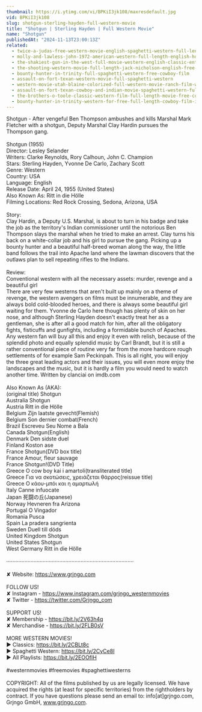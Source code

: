 ```yaml
---
thumbnail: https://i.ytimg.com/vi/BPKiI3jk108/maxresdefault.jpg
vid: BPKiI3jk108
slug: shotgun-sterling-hayden-full-western-movie
title: "Shotgun | Sterling Hayden | Full Western Movie"
name: "Shotgun"
publishedAt: "2024-11-13T23:00:13Z"
related:
  - twice-a-judas-free-western-movie-english-spaghetti-western-full-length
  - molly-and-lawless-john-1972-american-western-full-length-english-hd-free-full-moves
  - the-shakiest-gun-in-the-west-full-movie-western-english-classic-entire-film-full-free-movies
  - the-shooting-western-movie-full-length-jack-nicholson-english-free-full-westerns
  - bounty-hunter-in-trinity-full-spaghetti-western-free-cowboy-film
  - assault-on-fort-texan-western-movie-full-spaghetti-western
  - western-movie-utah-blaine-colorized-full-western-movie-ranch-film-wild-west
  - assault-on-fort-texan-cowboy-and-indian-movie-spaghetti-western-full-movie-western-movies
  - the-brothers-o-toole-classic-western-film-full-length-movie-free-cowboy-movie-wild-west
  - bounty-hunter-in-trinity-western-for-free-full-length-cowboy-film-italo-western
---
```


Shotgun - After vengeful Ben Thompson ambushes and kills Marshal Mark Fletcher with a shotgun, Deputy Marshal Clay Hardin pursues the Thompson gang.<br />
<br />
Shotgun (1955)<br />
Director: Lesley Selander<br />
Writers: Clarke Reynolds, Rory Calhoun, John C. Champion<br />
Stars: Sterling Hayden, Yvonne De Carlo, Zachary Scott<br />
Genre: Western<br />
Country: USA<br />
Language: English<br />
Release Date: April 24, 1955 (United States)<br />
Also Known As: Ritt in die Hölle<br />
Filming Locations: Red Rock Crossing, Sedona, Arizona, USA<br />
<br />
Story:<br />
Clay Hardin, a Deputy U.S. Marshal, is about to turn in his badge and take the job as the territory's Indian commissioner until the notorious Ben Thompson slays the marshal when he tried to make an arrest. Clay turns his back on a white-collar job and his girl to pursue the gang. Picking up a bounty hunter and a beautiful half-breed woman along the way, the little band follows the trail into Apache land where the lawman discovers that the outlaws plan to sell repeating rifles to the Indians.<br />
<br />
Review:<br />
Conventional western with all the necessary assets: murder, revenge and a beautiful girl<br />
There are very few westerns that aren't built up mainly on a theme of revenge, the western avengers on films must be innumerable, and they are always bold cold-blooded heroes, and there is always some beautiful girl waiting for them. Yvonne de Carlo here though has plenty of skin on her nose, and although Sterling Hayden doesn't exactly treat her as a gentleman, she is after all a good match for him, after all the obligatory fights, fisticuffs and gunfights, including a formidable bunch of Apaches. Any western fan will buy all this and enjoy it even with relish, because of the splendid photo and equally splendid music by Carl Brandt, but it is still a rather conventional piece of routine very far from the more hardcore rough settlements of for example Sam Peckinpah. This is all right, you will enjoy the three great leading actors and their issues, you will even more enjoy the landscapes and the music, but it is hardly a film you would need to watch another time. Written by clanciai on imdb.com<br />
<br />
Also Known As (AKA):<br />
(original title) Shotgun<br />
Australia Shotgun<br />
Austria Ritt in die Hölle<br />
Belgium Zijn laatste gevecht(Flemish)<br />
Belgium Son dernier combat(French)<br />
Brazil Escreveu Seu Nome a Bala<br />
Canada Shotgun(English)<br />
Denmark Den sidste duel<br />
Finland Koston ase<br />
France Shotgun(DVD box title)<br />
France Amour, fleur sauvage<br />
France Shotgun!(DVD Title)<br />
Greece O cow boy kai i amartoli(transliterated title)<br />
Greece Για να σκοτώσεις, χρειάζεται θάρρος(reissue title)<br />
Greece Ο κάου-μπόι και η αμαρτωλή<br />
Italy Canne infuocate<br />
Japan 死闘の丘(Japanese)<br />
Norway Hevneren fra Arizona<br />
Portugal O Vingador<br />
Romania Pusca<br />
Spain La pradera sangrienta<br />
Sweden Duell till döds<br />
United Kingdom Shotgun<br />
United States Shotgun<br />
West Germany Ritt in die Hölle<br />
<br />
····················································································<br />
<br />
✘ Website: https://www.grjngo.com<br />
<br />
FOLLOW US!<br />
✘ Instagram - https://www.instagram.com/grjngo_westernmovies<br />
✘ Twitter - https://twitter.com/Grjngo_com<br />
<br />
SUPPORT US!<br />
✘ Membership - https://bit.ly/2V63h4q<br />
✘ Merchandise - https://bit.ly/2FLB0sV<br />
<br />
MORE WESTERN MOVIES! <br />
► Classics: https://bit.ly/2CBLt8c <br />
► Spaghetti Western: https://bit.ly/2CyCe8I <br />
► All Playlists: https://bit.ly/2EOOfIH <br />
<br />
#westernmovies #freemovies #spaghettiwesterns<br />
<br />
COPYRIGHT: All of the films published by us are legally licensed. We have acquired the rights (at least for specific territories) from the rightholders by contract. If you have questions please send an email to: info[at]grjngo.com, Grjngo GmbH, www.grjngo.com.